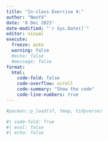 ```yaml
---
title: "In-class Exercise 4:"
author: "NeoYX"
date: '8 Dec 2023'
date-modified: "`r Sys.Date()`"
editor: visual
execute: 
  freeze: auto
  warning: false
  #echo: false
  #message: false
format: 
  html:
    code-fold: false
    code-overflow: scroll
    code-summary: "Show the code"
    code-line-numbers: true
---
```


```r
#pacman::p_load(sf, tmap, tidyverse)
```

```r
#| code-fold: True
#| eval: false
#| echo: false

```

